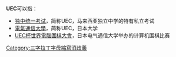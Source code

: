 '''UEC'''可以指：

*[[独中统一考试|独中统一考试]]，简称UEC，马来西亚独立中学的特有私立考试
*[[電氣通信大學|電氣通信大學]]，简称UEC，日本大学
*[[UEC杯世界電腦圍棋大會|UEC杯世界電腦圍棋大會]]，日本电气通信大学举办的计算机围棋比赛

{{Disambig}}

[[Category:三字拉丁字母縮寫消歧義|Category:三字拉丁字母縮寫消歧義]]